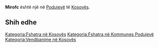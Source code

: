 {{Fshat në 
 | Emri                = Mirofc
 | EmriAlt                = 
 | NAME_SHORT_FORM=      
 | NAME_GENERIC=      
 | NAME_SORT_NAME_RO=      MIROFC
 | FULL_NAME_RO = Mirofc
 | FULL_NAME_ND_RO=Mirofc
 | SORT_NAME_RG=MIROFC
 | FULL_NAME_RG=Mirofc
 | FULL_NAME_ND_RG=Mirofc
 | SRP_NAME_SHORT_FORM=      
 | SRP_NAME_GENERIC=      
 | SRP_NAME_SORT_NAME_RO=      
 | SRP_FULL_NAME_RO = 
 | SRP_FULL_NAME_ND_RO=
 | SRP_SORT_NAME_RG=
 | SRP_FULL_NAME_RG=
 | SRP_FULL_NAME_ND_RG=
 | Emri (Rasa dhanore) = 
 | Figura              = 
 | Shteti              = Kosovo
 | Komuna              = Podujevë
 | Kodi postar         = 
 | Sipërfaqja          = 

 | Popullsia           = 

 | Regj. i popullsisë  = 
 | Dend. e popullsisë  = 
 | Faqja zyrtare       = 
 <!--- Koordinatat ----> 
 | Gjerësia            = 42.914889
 | Gjatësia            = 21.259118
 | Lartësia            = 
}}
'''Mirofc''' është një [[]] në [[Podujevë]] të [[Kosovës]].

<!-- == Gjeografia == -->
<!-- == Historia == -->
<!-- == Demografia == -->
== Shih edhe ==
{{Komuna Podujevë}}
{{Kosovo-Administrata-Cung}}

[[Kategoria:Fshatra në Kosovës]]
[[Kategoria:Fshatra në Kommunes Podujevë]]
[[Kategoria:Vendbanime në Kosovës]]